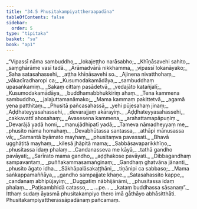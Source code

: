 ```yaml
---
title: "34.5 Phusitakampiyattheraapadāna"
tableOfContents: false
sidebar:
  order: 5
type: "tipitaka"
basket: "su"
book: "ap1"
---
```



<DynamicBreadcrumb />

<Division number="38" book="ap1" bookNo="20" page="308">

<Paragraph number="3760" type="verses" book="ap1">
_“Vipassī nāma sambuddho,_  
_lokajeṭṭho narāsabho;_  
_Khīṇāsavehi sahito,_  
_saṃghārāme vasī tadā._  

</Paragraph>

</Division>
<Division number="39" book="ap1" bookNo="20" page="308">

<Paragraph number="3761" type="verses" book="ap1">
_Ārāmadvārā nikkhamma,_  
_vipassī lokanāyako;_  
_Saha satasahassehi,_  
_aṭṭha khīṇāsavehi so._  

</Paragraph>

</Division>
<Division number="40" book="ap1" bookNo="20" page="308">

<Paragraph number="3762" type="verses" book="ap1">
_Ajinena nivatthohaṃ,_  
_vākacīradharopi ca;_  
_Kusumodakamādāya,_  
_sambuddhaṃ upasaṅkamiṃ._  

</Paragraph>

</Division>
<Division number="41" book="ap1" bookNo="20" page="308">

<Paragraph number="3763" type="verses" book="ap1">
_Sakaṃ cittaṃ pasādetvā,_  
_vedajāto katañjalī;_  
_Kusumodakamādāya,_  
_buddhamabbhukkiriṃ ahaṃ._  

</Paragraph>

</Division>
<Division number="42" book="ap1" bookNo="20" page="308">

<Paragraph number="3764" type="verses" book="ap1">
_Tena kammena sambuddho,_  
_jalajuttamanāmako;_  
_Mama kammaṃ pakittetvā,_  
_agamā yena patthitaṃ._  

</Paragraph>

</Division>
<Division number="43" book="ap1" bookNo="20" page="309">

<Paragraph number="3765" type="verses" book="ap1">
_Phusitā pañcasahassā,_  
_yehi pūjesahaṃ jinaṃ;_  
_Aḍḍhateyyasahassehi,_  
_devarajjaṃ akārayiṃ._  

</Paragraph>

</Division>
<Division number="44" book="ap1" bookNo="20" page="309">

<Paragraph number="3766" type="verses" book="ap1">
_Aḍḍhateyyasahassehi,_  
_cakkavattī ahosahaṃ;_  
_Avasesena kammena,_  
_arahattamapāpuṇiṃ._  

</Paragraph>

</Division>
<Division number="45" book="ap1" bookNo="20" page="309">

<Paragraph number="3767" type="verses" book="ap1">
_Devarājā yadā homi,_  
_manujādhipatī yadā;_  
_Tameva nāmadheyyaṃ me,_  
_phusito nāma homahaṃ._  

</Paragraph>

</Division>
<Division number="46" book="ap1" bookNo="20" page="309">

<Paragraph number="3768" type="verses" book="ap1">
_Devabhūtassa santassa,_  
_athāpi mānusassa vā;_  
_Samantā byāmato mayhaṃ,_  
_phusitaṃva pavassati._  

</Paragraph>

</Division>
<Division number="47" book="ap1" bookNo="20" page="309">

<Paragraph number="3769" type="verses" book="ap1">
_Bhavā ugghāṭitā mayhaṃ,_  
_kilesā jhāpitā mama;_  
_Sabbāsavaparikkhīṇo,_  
_phusitassa idaṃ phalaṃ._  

</Paragraph>

</Division>
<Division number="48" book="ap1" bookNo="20" page="309">

<Paragraph number="3770" type="verses" book="ap1">
_Candanasseva me kāyā,_  
_tathā gandho pavāyati;_  
_Sarīrato mama gandho,_  
_aḍḍhakose pavāyati._  

</Paragraph>

</Division>
<Division number="49" book="ap1" bookNo="20" page="309">

<Paragraph number="3771" type="verses" book="ap1">
_Dibbagandhaṃ sampavantaṃ,_  
_puññakammasamaṅginaṃ;_  
_Gandhaṃ ghatvāna jānanti,_  
_phusito āgato idha._  

</Paragraph>

</Division>
<Division number="50" book="ap1" bookNo="20" page="309">

<Paragraph number="3772" type="verses" book="ap1">
_Sākhāpalāsakaṭṭhāni,_  
_tiṇānipi ca sabbaso;_  
_Mama saṅkappamaññāya,_  
_gandho sampajjate khaṇe._  

</Paragraph>

</Division>
<Division number="51" book="ap1" bookNo="20" page="309">

<Paragraph number="3773" type="verses" book="ap1">
_Satasahassito kappe,_  
_candanaṃ abhipūjayiṃ;_  
_Duggatiṃ nābhijānāmi,_  
_phusitassa idaṃ phalaṃ._  

</Paragraph>

</Division>
<Division number="52" book="ap1" bookNo="20" page="309">

<Paragraph number="3774" type="verses" book="ap1">
_Paṭisambhidā catasso,_  
_ …pe… _  
_kataṃ buddhassa sāsanaṃ”._  

</Paragraph>

<Paragraph number="3775" book="ap1">
Itthaṃ sudaṃ āyasmā phusitakampiyo thero imā gāthāyo abhāsitthāti.

</Paragraph>
</Division>

<Paragraph number="3776" type="center" book="ap1">
Phusitakampiyattherassāpadānaṃ pañcamaṃ.
</Paragraph>